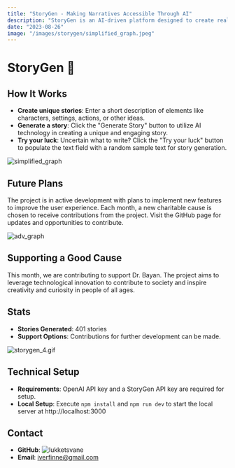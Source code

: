 ```yaml
---
title: "StoryGen - Making Narratives Accessible Through AI"
description: "StoryGen is an AI-driven platform designed to create real-time narratives based on user inputs. Primarily focused on generating children's stories, the project aims to make storytelling accessible to everyone."
date: "2023-08-26"
image: "/images/storygen/simplified_graph.jpeg"
---
```


# StoryGen 📖


## How It Works

- **Create unique stories**: Enter a short description of elements like characters, settings, actions, or other ideas.
- **Generate a story**: Click the "Generate Story" button to utilize AI technology in creating a unique and engaging story.
- **Try your luck**: Uncertain what to write? Click the "Try your luck" button to populate the text field with a random sample text for story generation.

![simplified_graph](/images/storygen/simplified_graph.jpeg)

## Future Plans

The project is in active development with plans to implement new features to improve the user experience. Each month, a new charitable cause is chosen to receive contributions from the project. Visit the GitHub page for updates and opportunities to contribute.

![adv_graph](/images/storygen/adv_graph.png)

## Supporting a Good Cause

This month, we are contributing to support Dr. Bayan. The project aims to leverage technological innovation to contribute to society and inspire creativity and curiosity in people of all ages.

## Stats

- **Stories Generated**: 401 stories  
- **Support Options**: Contributions for further development can be made.

![storygen_4.gif](/images/storygen/book_flipping.gif)

## Technical Setup

- **Requirements**: OpenAI API key and a StoryGen API key are required for setup.
- **Local Setup**: Execute `npm install` and `npm run dev` to start the local server at http://localhost:3000

## Contact

- **GitHub**: ![lukketsvane](https://github.com/lukketsvane)
- **Email**: iverfinne@gmail.com